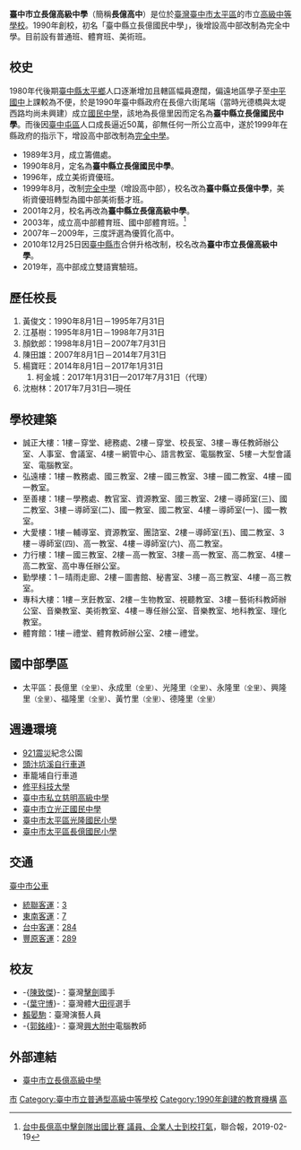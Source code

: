 {{coord|24|9|1.7|N|120|41|12.1|E|region:ID_type:landmark|display=title}}
{{Infobox School
|name           = 臺中市立長億高級中學
|other_name     = Taichung Municipal <br>Chang-Yi High School
|image          = CYHS-1 20110330.jpg
|logo           = [[File:臺中市立長億高級中學LOGO.jpeg|File:臺中市立長億高級中學LOGO.jpeg]]
|motto          =
|established    = 1990年 臺中縣立長億國民中學
|type           = [[普通型高級中等學校|普通型高級中等學校]]、[[完全中學|完全中學]]
|affiliation    = [[臺中市教育局|臺中市教育局]]
|district       = {{ROC}}[[臺中市|臺中市]]
|grades         = 國一至高三（含國中部）
|president      = 
|principal      = [[沈樹林|沈樹林]]
|dean           = 
|faculty        = 148
|staff          = 19
|students       = 1494人<br>高中部674人、男314女360；21班<br>國中部820人；28班
|conference     = 
|colors         =
|mascot         = 
|free_label    = 招生類別
|free_text     = 普通班、雙語班、美術班、<BR>體育班<small>（[[劍擊|劍擊]]、[[空手道|空手道]]、[[田徑|田徑]]）</small>
|free_label2    = 招生性別
|free_text2     = 兩性都可(包括第三性)
|free_label3    = 校地面積
|free_text3     = 38,977 平方公尺
|magazine       =
|address        = [[臺中市|臺中市]][[太平區_(臺中市)|太平區]][[長億里|長億里]]長億六街1號
|website        = https://cyhs.tc.edu.tw
|pushpin_map = Taiwan Taichung
}}

'''臺中市立長億高級中學'''（簡稱'''長億高中'''）是位於[[臺灣|臺灣]][[臺中市|臺中市]][[太平區_(臺中市)|太平區]]的市立[[高級中等學校|高級中等學校]]。1990年創校，初名「臺中縣立長億國民中學」，後增設高中部改制為完全中學。目前設有普通班、體育班、美術班。

== 校史 ==
1980年代後期[[臺中縣|臺中縣]][[太平區_(臺中市)|太平鄉]]人口逐漸增加且轄區幅員遼闊，偏遠地區學子至[[臺中市立中平國民中學|中平國中]]上課較為不便，於是1990年臺中縣政府在長億六街尾端（當時光德橋與太堤西路均尚未興建）成立[[國民中學|國民中學]]，該地為長億里因而定名為'''臺中縣立長億國民中學'''。而後因[[臺中|臺中]][[大屯郡|屯區]]人口成長逼近50萬，卻無任何一所公立高中，遂於1999年在縣政府的指示下，增設高中部改制為[[完全中學|完全中學]]。

*1989年3月，成立籌備處。
*1990年8月，定名為'''臺中縣立長億國民中學'''。
*1996年，成立美術資優班。
*1999年8月，改制[[完全中學|完全中學]]（增設高中部），校名改為'''臺中縣立長億中學'''，美術資優班轉型為國中部美術藝才班。
*2001年2月，校名再改為'''臺中縣立長億高級中學'''。
*2003年，成立高中部體育班、國中部體育班。<ref>[https://udn.com/news/story/6898/3652777 台中長億高中擊劍隊出國比賽 議員、企業人士到校打氣]，聯合報，2019-02-19</ref>
*2007年－2009年，三度評選為優質化高中。
*2010年12月25日因[[臺中縣|臺中縣]][[臺中市_(省轄市)|市]]合併升格改制，校名改為'''臺中市立長億高級中學'''。
*2019年，高中部成立雙語實驗班。

== 歷任校長 ==
#黃俊文：1990年8月1日－1995年7月31日
#江基樹：1995年8月1日－1998年7月31日
#顏欽郎：1998年8月1日－2007年7月31日
#陳田雄：2007年8月1日－2014年7月31日
#楊寶旺：2014年8月1日－2017年1月31日
##柯金城：2017年1月31日—2017年7月31日（代理）
#沈樹林：2017年7月31日—現任

== 學校建築 ==
{{Unreferenced|time=2020-05-12T12:26:14+00:00}}
*誠正大樓：1樓－穿堂、總務處、2樓－穿堂、校長室、3樓－專任教師辦公室、人事室、會議室、4樓－網管中心、語言教室、電腦教室、5樓－大型會議室、電腦教室。
*弘遠樓：1樓－教務處、國三教室、2樓－國三教室、3樓－國二教室、4樓－國一教室。
*至善樓：1樓－學務處、教官室、資源教室、國三教室、2樓－導師室(三)、國二教室、3樓－導師室(二)、國一教室、國二教室、4樓－導師室(一)、國一教室。
*大愛樓：1樓－輔導室、資源教室、團諮室、2樓－導師室(五)、國二教室、3樓－導師室(四)、高一教室、4樓－導師室(六)、高二教室。
*力行樓：1樓－國三教室、2樓－高一教室、3樓－高一教室、高二教室、4樓－高二教室、高中專任辦公室。
*勤學樓：1－晴雨走廊、2樓－圖書館、秘書室、3樓－高三教室、4樓－高三教室。
*專科大樓：1樓－烹飪教室、2樓－生物教室、視聽教室、3樓－藝術科教師辦公室、音樂教室、美術教室、4樓－專任辦公室、音樂教室、地科教室、理化教室。
*體育館：1樓－禮堂、體育教師辦公室、2樓－禮堂。

== 國中部學區 ==
*太平區：長億里<small>（全里）</small>、永成里<small>（全里）</small>、光隆里<small>（全里）</small>、永隆里<small>（全里）</small>、興隆里<small>（全里）</small>、福隆里<small>（全里）</small>、黃竹里<small>（全里）</small>、德隆里<small>（全里）</small>

== 週邊環境 ==
*[[921震災|921震災]]紀念公園
*[[頭汴坑溪自行車道|頭汴坑溪自行車道]]
*車籠埔自行車道
*[[修平科技大學|修平科技大學]]
*[[臺中市私立慈明高級中學|臺中市私立慈明高級中學]]
*[[臺中市立光正國民中學|臺中市立光正國民中學]]
*[[臺中市太平區光隆國民小學|臺中市太平區光隆國民小學]]
*[[臺中市太平區長億國民小學|臺中市太平區長億國民小學]]

== 交通 ==
;[[臺中市公車|臺中市公車]]
*[[統聯客運|統聯客運]]：[[台中市公車3路|3]]
*[[東南客運|東南客運]]：[[台中市公車7路|7]]
*[[台中客運|台中客運]]：[[台中市公車284路|284]]
*[[豐原客運|豐原客運]]：[[台中市公車289路|289]]

== 校友 ==
{{catmore|:分類:臺中市立長億高級中學校友}}
*-{[[陳致傑|陳致傑]]}-：臺灣[[擊劍|擊劍]]國手
*-{[[葉守博|葉守博]]}-：臺灣體大[[田徑|田徑]]選手
*[[賴晏駒|賴晏駒]]：臺灣演藝人員
*-{[[郭銘峰|郭銘峰]]}-：臺灣[[興大附中|興大附中]]電腦教師

== 外部連結 ==
*[https://cyhs.tc.edu.tw/ 臺中市立長億高級中學] {{Wayback|url=http://www.cyhs.tc.edu.tw/ |date=20151102073041 }}

{{Super Nine策略聯盟}}
{{臺中市高級中等學校列表}}
{{臺中市國民中小學}}

[[Category:臺中市完全中學|市]]
[[Category:臺中市立普通型高級中等學校|Category:臺中市立普通型高級中等學校]]
[[Category:1990年創建的教育機構|Category:1990年創建的教育機構]]
[[Category:太平區學校_(臺灣)|高]]